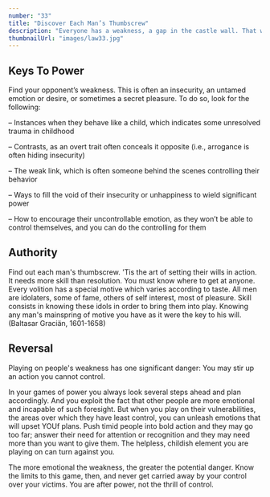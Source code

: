 ```yaml
---
number: "33"
title: "Discover Each Man’s Thumbscrew"
description: "Everyone has a weakness, a gap in the castle wall. That weakness is usually an insecurity, an uncontrollable emotion or need; it can also be a small secret pleasure. Either way, once found, it is a thumbscrew you can turn to your advantage."
thumbnailUrl: "images/law33.jpg"
---
```


## Keys To Power

Find your opponent’s weakness. This is often an insecurity, an untamed emotion or desire, or sometimes a secret pleasure. To do so, look for the following:

–  Instances when they behave like a child, which indicates some unresolved trauma in childhood

– Contrasts, as an overt trait often conceals it opposite (i.e., arrogance is often hiding insecurity)

– The weak link, which is often someone behind the scenes controlling their behavior

– Ways to fill the void of their insecurity or unhappiness to wield significant power

– How to encourage their uncontrollable emotion, as they won’t be able to control themselves, and you can do the controlling for them
## Authority

Find out each man's thumbscrew. 'Tis the art of setting their wills in action. It needs more skill than resolution. You must know where to get at anyone. Every volition has a special motive which varies according to taste. All men are idolaters, some of fame, others of self interest, most of pleasure. Skill consists in knowing these idols in order to bring them into play. Knowing any man's mainspring of motive you have as it were the key to his will. (Baltasar Graciän, 1601-1658)

## Reversal

Playing on people's weakness has one significant danger: You may stir up an action you cannot control.

In your games of power you always look several steps ahead and plan accordingly. And you exploit the fact that other people are more emotional and incapable of such foresight. But when you play on their vulnerabilities, the areas over which they have least control, you can unleash emotions that will upset YOUf plans. Push timid people into bold action and they may go too far; answer their need for attention or recognition and they may need more than you want to give them. The helpless, childish element you are playing on can turn against you. 

The more emotional the weakness, the greater the potential danger. Know the limits to this game, then, and never get carried away by your control over your victims. You are after power, not the thrill of control.